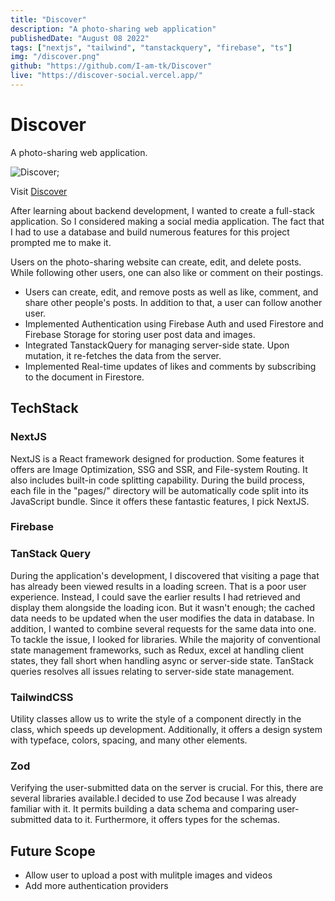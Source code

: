 ```yaml
---
title: "Discover"
description: "A photo-sharing web application"
publishedDate: "August 08 2022"
tags: ["nextjs", "tailwind", "tanstackquery", "firebase", "ts"]
img: "/discover.png"
github: "https://github.com/I-am-tk/Discover"
live: "https://discover-social.vercel.app/"
---
```


# Discover

A photo-sharing web application.

![Discover](/public/discover.png);

Visit [Discover](https://discover-social.vercel.app/)

After learning about backend development, I wanted to create a full-stack application. So I considered making a social media application. The fact that I had to use a database and build numerous features for this project prompted me to make it.

Users on the photo-sharing website can create, edit, and delete posts. While following other users, one can also like or comment on their postings.

- Users can create, edit, and remove posts as well as like, comment, and share other people's posts. In addition to that, a user can follow another user.
- Implemented Authentication using Firebase Auth and used Firestore and Firebase Storage for storing user post data and images.
- Integrated TanstackQuery for managing server-side state. Upon mutation, it re-fetches the data from the server.
- Implemented Real-time updates of likes and comments by subscribing to the document in Firestore.

## TechStack

### NextJS

NextJS is a React framework designed for production. Some features it offers are Image Optimization, SSG and SSR, and File-system Routing. It also includes built-in code splitting capability. During the build process, each file in the "pages/" directory will be automatically code split into its JavaScript bundle. Since it offers these fantastic features, I pick NextJS.

### Firebase

### TanStack Query

During the application's development, I discovered that visiting a page that has already been viewed results in a loading screen. That is a poor user experience. Instead, I could save the earlier results I had retrieved and display them alongside the loading icon. But it wasn't enough; the cached data needs to be updated when the user modifies the data in database. In addition, I wanted to combine several requests for the same data into one. To tackle the issue, I looked for libraries. While the majority of conventional state management frameworks, such as Redux, excel at handling client states, they fall short when handling async or server-side state. TanStack queries resolves all issues relating to server-side state management.

### TailwindCSS

Utility classes allow us to write the style of a component directly in the class, which speeds up development. Additionally, it offers a design system with typeface, colors, spacing, and many other elements.

### Zod

Verifying the user-submitted data on the server is crucial. For this, there are several libraries available.I decided to use Zod because I was already familiar with it. It permits building a data schema and comparing user-submitted data to it. Furthermore, it offers types for the schemas.

## Future Scope

- Allow user to upload a post with mulitple images and videos
- Add more authentication providers
